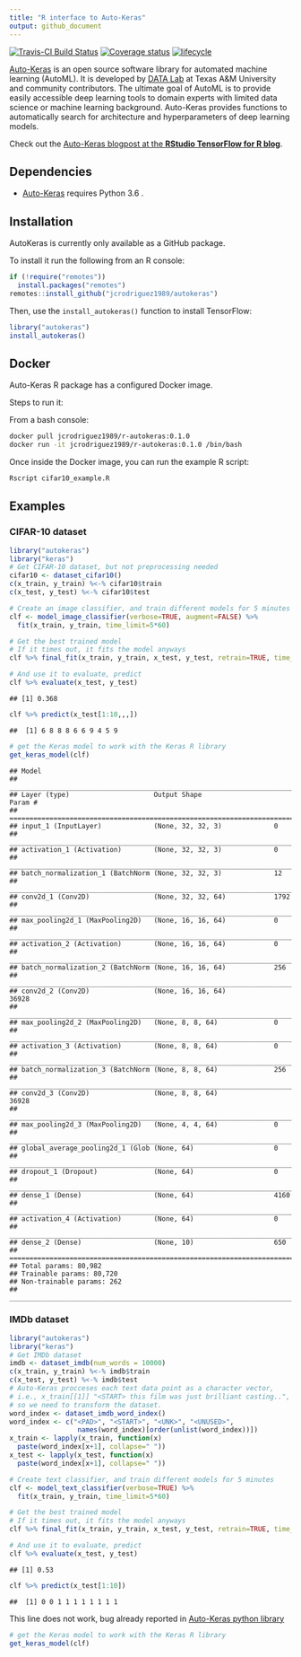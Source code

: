 ```yaml
---
title: "R interface to Auto-Keras"
output: github_document
---
```


[![Travis-CI Build Status](https://travis-ci.org/jcrodriguez1989/autokeras.svg?branch=`r system("git rev-parse --abbrev-ref HEAD", intern=TRUE)`)](https://travis-ci.org/jcrodriguez1989/autokeras) 
[![Coverage status](https://codecov.io/gh/jcrodriguez1989/autokeras/branch/`r system("git rev-parse --abbrev-ref HEAD", intern=TRUE)`/graph/badge.svg)](https://codecov.io/gh/jcrodriguez1989/autokeras/branch/`r system("git rev-parse --abbrev-ref HEAD", intern=TRUE)`)
[![lifecycle](https://img.shields.io/badge/lifecycle-experimental-orange.svg)](https://www.tidyverse.org/lifecycle/#experimental)


[Auto-Keras](https://autokeras.com/) is an open source software library for 
automated machine learning (AutoML). It is developed by
[DATA Lab](http://faculty.cs.tamu.edu/xiahu/index.html) at Texas A&M
University and community contributors. The ultimate goal of AutoML is to
provide easily accessible deep learning tools to domain experts with limited
data science or machine learning background. Auto-Keras provides functions
to automatically search for architecture and hyperparameters of deep
learning models.

Check out the [Auto-Keras blogpost at the **RStudio TensorFlow for R blog**](https://blogs.rstudio.com/tensorflow/posts/2019-04-16-autokeras/).

## Dependencies

* [Auto-Keras](https://autokeras.com/) requires Python 3.6 .

## Installation

AutoKeras is currently only available as a GitHub package.

To install it run the following from an R console:
```r
if (!require("remotes"))
  install.packages("remotes")
remotes::install_github("jcrodriguez1989/autokeras")
```

Then, use the `install_autokeras()` function to install TensorFlow:

```r
library("autokeras")
install_autokeras()
```

## Docker

Auto-Keras R package has a configured Docker image.

Steps to run it:

From a bash console:

```bash
docker pull jcrodriguez1989/r-autokeras:0.1.0
docker run -it jcrodriguez1989/r-autokeras:0.1.0 /bin/bash
```

Once inside the Docker image, you can run the example R script:

```bash
Rscript cifar10_example.R
```

## Examples

### CIFAR-10 dataset

```r
library("autokeras")
library("keras")
# Get CIFAR-10 dataset, but not preprocessing needed
cifar10 <- dataset_cifar10()
c(x_train, y_train) %<-% cifar10$train
c(x_test, y_test) %<-% cifar10$test
```

```r
# Create an image classifier, and train different models for 5 minutes
clf <- model_image_classifier(verbose=TRUE, augment=FALSE) %>% 
  fit(x_train, y_train, time_limit=5*60)
```

```r
# Get the best trained model
# If it times out, it fits the model anyways
clf %>% final_fit(x_train, y_train, x_test, y_test, retrain=TRUE, time_limit=60)
```

```r
# And use it to evaluate, predict
clf %>% evaluate(x_test, y_test)
```

    ## [1] 0.368

```r
clf %>% predict(x_test[1:10,,,])
```

    ##  [1] 6 8 8 8 6 6 9 4 5 9

```r
# get the Keras model to work with the Keras R library
get_keras_model(clf)
```

    ## Model
    ## ___________________________________________________________________________
    ## Layer (type)                     Output Shape                  Param #     
    ## ===========================================================================
    ## input_1 (InputLayer)             (None, 32, 32, 3)             0           
    ## ___________________________________________________________________________
    ## activation_1 (Activation)        (None, 32, 32, 3)             0           
    ## ___________________________________________________________________________
    ## batch_normalization_1 (BatchNorm (None, 32, 32, 3)             12          
    ## ___________________________________________________________________________
    ## conv2d_1 (Conv2D)                (None, 32, 32, 64)            1792        
    ## ___________________________________________________________________________
    ## max_pooling2d_1 (MaxPooling2D)   (None, 16, 16, 64)            0           
    ## ___________________________________________________________________________
    ## activation_2 (Activation)        (None, 16, 16, 64)            0           
    ## ___________________________________________________________________________
    ## batch_normalization_2 (BatchNorm (None, 16, 16, 64)            256         
    ## ___________________________________________________________________________
    ## conv2d_2 (Conv2D)                (None, 16, 16, 64)            36928       
    ## ___________________________________________________________________________
    ## max_pooling2d_2 (MaxPooling2D)   (None, 8, 8, 64)              0           
    ## ___________________________________________________________________________
    ## activation_3 (Activation)        (None, 8, 8, 64)              0           
    ## ___________________________________________________________________________
    ## batch_normalization_3 (BatchNorm (None, 8, 8, 64)              256         
    ## ___________________________________________________________________________
    ## conv2d_3 (Conv2D)                (None, 8, 8, 64)              36928       
    ## ___________________________________________________________________________
    ## max_pooling2d_3 (MaxPooling2D)   (None, 4, 4, 64)              0           
    ## ___________________________________________________________________________
    ## global_average_pooling2d_1 (Glob (None, 64)                    0           
    ## ___________________________________________________________________________
    ## dropout_1 (Dropout)              (None, 64)                    0           
    ## ___________________________________________________________________________
    ## dense_1 (Dense)                  (None, 64)                    4160        
    ## ___________________________________________________________________________
    ## activation_4 (Activation)        (None, 64)                    0           
    ## ___________________________________________________________________________
    ## dense_2 (Dense)                  (None, 10)                    650         
    ## ===========================================================================
    ## Total params: 80,982
    ## Trainable params: 80,720
    ## Non-trainable params: 262
    ## ___________________________________________________________________________

### IMDb dataset

```r
library("autokeras")
library("keras")
# Get IMDb dataset
imdb <- dataset_imdb(num_words = 10000)
c(x_train, y_train) %<-% imdb$train
c(x_test, y_test) %<-% imdb$test
# Auto-Keras procceses each text data point as a character vector,
# i.e., x_train[[1]] "<START> this film was just brilliant casting..",
# so we need to transform the dataset.
word_index <- dataset_imdb_word_index()
word_index <- c("<PAD>", "<START>", "<UNK>", "<UNUSED>",
                 names(word_index)[order(unlist(word_index))])
x_train <- lapply(x_train, function(x)
  paste(word_index[x+1], collapse=" "))
x_test <- lapply(x_test, function(x)
  paste(word_index[x+1], collapse=" "))
```

```r
# Create text classifier, and train different models for 5 minutes
clf <- model_text_classifier(verbose=TRUE) %>%
  fit(x_train, y_train, time_limit=5*60)
```

```r
# Get the best trained model
# If it times out, it fits the model anyways
clf %>% final_fit(x_train, y_train, x_test, y_test, retrain=TRUE, time_limit=60)
```

```r
# And use it to evaluate, predict
clf %>% evaluate(x_test, y_test)
```

    ## [1] 0.53

```r
clf %>% predict(x_test[1:10])
```

    ##  [1] 0 0 1 1 1 1 1 1 1 1

This line does not work, bug already reported in [Auto-Keras python library](https://github.com/keras-team/autokeras/issues/394)
```r
# get the Keras model to work with the Keras R library
get_keras_model(clf)
```
